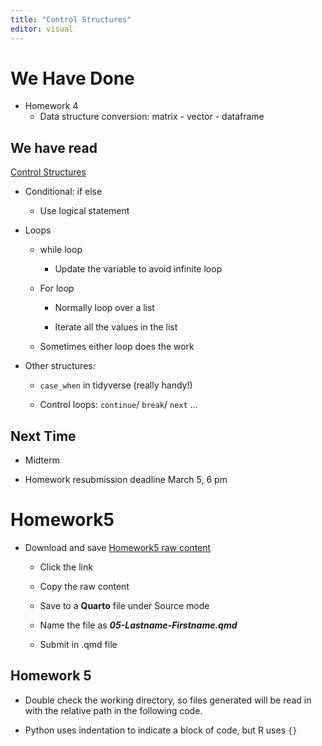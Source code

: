 ```yaml
---
title: "Control Structures"
editor: visual
---
```


# We Have Done {.scrollable}

-   Homework 4
    -   Data structure conversion: matrix - vector - dataframe

## We have read {.scrollable}

[Control Structures](https://srvanderplas.github.io/stat-computing-r-python/part-gen-prog/04-control-struct.html)

-   Conditional: if else

    -   Use logical statement

-   Loops

    -   while loop

        -   Update the variable to avoid infinite loop

    -   For loop

        -   Normally loop over a list

        -   Iterate all the values in the list

    -   Sometimes either loop does the work

-   Other structures:

    -   `case_when` in tidyverse (really handy!)

    -   Control loops: `continue`/ `break`/ `next` ...

::: r-fit-text
# Next Time

-   Midterm

-   Homework resubmission deadline March 5, 6 pm
:::

# Homework5 {.scrollable}

-   Download and save [Homework5 raw content](https://raw.githubusercontent.com/srvanderplas/unl-stat151/main/homework/05-vectors.qmd)

    -   Click the link

    -   Copy the raw content

    -   Save to a **Quarto** file under Source mode

    -   Name the file as ***05-Lastname-Firstname.qmd***

    -   Submit in .qmd file

## Homework 5 {.scrollable}

-   Double check the working directory, so files generated will be read in with the relative path in the following code.

-   Python uses indentation to indicate a block of code, but R uses `{}`
